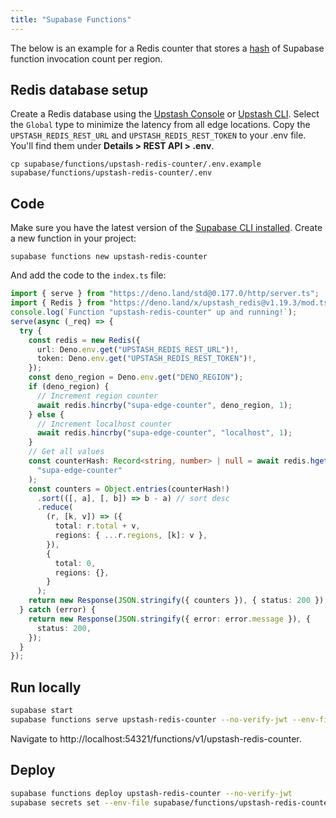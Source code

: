 ```yaml
---
title: "Supabase Functions"
---
```

The below is an example for a Redis counter that stores a
[hash](https://redis.io/commands/hincrby/) of Supabase function invocation count
per region.
## Redis database setup
Create a Redis database using the
[Upstash Console](https://console.upstash.com/) or
[Upstash CLI](https://github.com/upstash/cli).
Select the `Global` type to minimize the latency from all edge locations. Copy
the `UPSTASH_REDIS_REST_URL` and `UPSTASH_REDIS_REST_TOKEN` to your .env file.
You'll find them under **Details > REST API > .env**.
```shell
cp supabase/functions/upstash-redis-counter/.env.example supabase/functions/upstash-redis-counter/.env
```
## Code
Make sure you have the latest version of the
[Supabase CLI installed](https://supabase.com/docs/guides/cli#installation).
Create a new function in your project:
```shell
supabase functions new upstash-redis-counter
```
And add the code to the `index.ts` file:
```ts index.ts
import { serve } from "https://deno.land/std@0.177.0/http/server.ts";
import { Redis } from "https://deno.land/x/upstash_redis@v1.19.3/mod.ts";
console.log(`Function "upstash-redis-counter" up and running!`);
serve(async (_req) => {
  try {
    const redis = new Redis({
      url: Deno.env.get("UPSTASH_REDIS_REST_URL")!,
      token: Deno.env.get("UPSTASH_REDIS_REST_TOKEN")!,
    });
    const deno_region = Deno.env.get("DENO_REGION");
    if (deno_region) {
      // Increment region counter
      await redis.hincrby("supa-edge-counter", deno_region, 1);
    } else {
      // Increment localhost counter
      await redis.hincrby("supa-edge-counter", "localhost", 1);
    }
    // Get all values
    const counterHash: Record<string, number> | null = await redis.hgetall(
      "supa-edge-counter"
    );
    const counters = Object.entries(counterHash!)
      .sort(([, a], [, b]) => b - a) // sort desc
      .reduce(
        (r, [k, v]) => ({
          total: r.total + v,
          regions: { ...r.regions, [k]: v },
        }),
        {
          total: 0,
          regions: {},
        }
      );
    return new Response(JSON.stringify({ counters }), { status: 200 });
  } catch (error) {
    return new Response(JSON.stringify({ error: error.message }), {
      status: 200,
    });
  }
});
```
## Run locally
```bash
supabase start
supabase functions serve upstash-redis-counter --no-verify-jwt --env-file supabase/functions/upstash-redis-counter/.env
```
Navigate to http://localhost:54321/functions/v1/upstash-redis-counter.
## Deploy
```bash
supabase functions deploy upstash-redis-counter --no-verify-jwt
supabase secrets set --env-file supabase/functions/upstash-redis-counter/.env
```